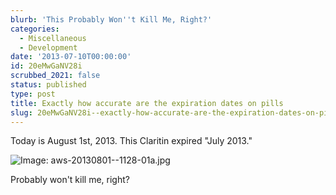 ```yaml
---
blurb: 'This Probably Won''t Kill Me, Right?'
categories:
  - Miscellaneous
  - Development
date: '2013-07-10T00:00:00'
id: 20eMwGaNV28i
scrubbed_2021: false
status: published
type: post
title: Exactly how accurate are the expiration dates on pills
slug: 20eMwGaNV28i--exactly-how-accurate-are-the-expiration-dates-on-pills
---
```


Today is August 1st, 2013. This Claritin expired "July 2013." 

![Image: aws-20130801--1128-01a.jpg](/aws-20130801--1128-01a.jpg)

Probably won't kill me, right?
